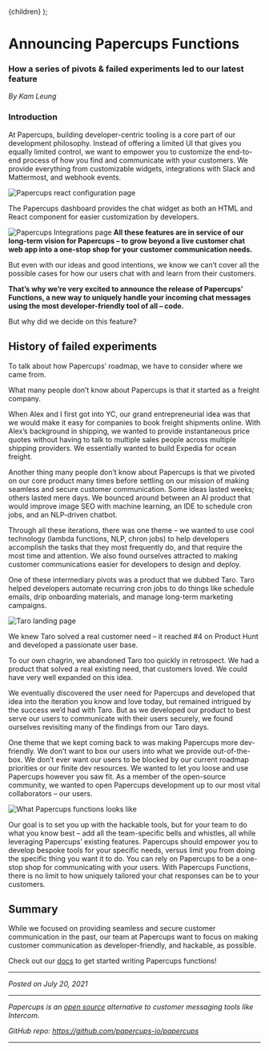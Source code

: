 
  <Layout title="Announcing Papercups Functions ">{children}</Layout>
);

# Announcing Papercups Functions

### How a series of pivots & failed experiments led to our latest feature

_By Kam Leung_

### Introduction

At Papercups, building developer-centric tooling is a core part of our development philosophy. Instead of offering a limited UI that gives you equally limited control, we want to empower you to customize the end-to-end process of how you find and communicate with your customers. We provide everything from customizable widgets, integrations with Slack and Mattermost, and webhook events.

<Box mb={3} textAlign="center">
  <Box mb={2}>
    <Image
      alt="Papercups react configuration page"
      src="../images/papercups-functions/image1.png"
    />
  </Box>
</Box>

The Papercups dashboard provides the chat widget as both an HTML and React component for easier customization by developers.

<Box mb={3} textAlign="center">
  <Box mb={2}>
    <Image
      alt="Papercups Integrations page"
      src="../images/papercups-functions/image4.png"
    />
  </Box>
</Box>

<strong>
  All these features are in service of our long-term vision for Papercups – to
  grow beyond a live customer chat web app into a one-stop shop for your
  customer communication needs.
</strong>

But even with our ideas and good intentions, we know we can’t cover all the possible
cases for how our users chat with and learn from their customers.

<strong>
  That’s why we’re very excited to announce the release of Papercups’ Functions,
  a new way to uniquely handle your incoming chat messages using the most
  developer-friendly tool of all – code.
</strong>

But why did we decide on this feature?

## History of failed experiments

To talk about how Papercups’ roadmap, we have to consider where we came from.

What many people don’t know about Papercups is that it started as a freight company.

When Alex and I first got into YC, our grand entrepreneurial idea was that we would make it easy for companies to book freight shipments online. With Alex’s background in shipping, we wanted to provide instantaneous price quotes without having to talk to multiple sales people across multiple shipping providers. We essentially wanted to build Expedia for ocean freight.

Another thing many people don’t know about Papercups is that we pivoted on our core product many times before settling on our mission of making seamless and secure customer communication. Some ideas lasted weeks; others lasted mere days. We bounced around between an AI product that would improve image SEO with machine learning, an IDE to schedule cron jobs, and an NLP-driven chatbot.

Through all these iterations, there was one theme – we wanted to use cool technology (lambda functions, NLP, chron jobs) to help developers accomplish the tasks that they most frequently do, and that require the most time and attention. We also found ourselves attracted to making customer communications easier for developers to design and deploy.

One of these intermediary pivots was a product that we dubbed Taro. Taro helped developers automate recurring cron jobs to do things like schedule emails, drip onboarding materials, and manage long-term marketing campaigns.

<Box mb={3} textAlign="center">
  <Box mb={2}>
    <Image
      alt="Taro landing page"
      src="../images/papercups-functions/image3.png"
    />
  </Box>
</Box>

We knew Taro solved a real customer need – it reached #4 on Product Hunt and developed a passionate user base.

To our own chagrin, we abandoned Taro too quickly in retrospect. We had a product that solved a real existing need, that customers loved. We could have very well expanded on this idea.

We eventually discovered the user need for Papercups and developed that idea into the iteration you know and love today, but remained intrigued by the success we’d had with Taro. But as we developed our product to best serve our users to communicate with their users securely, we found ourselves revisiting many of the findings from our Taro days.

One theme that we kept coming back to was making Papercups more dev-friendly. We don’t want to box our users into what we provide out-of-the-box. We don’t ever want our users to be blocked by our current roadmap priorities or our finite dev resources. We wanted to let you loose and use Papercups however you saw fit. As a member of the open-source community, we wanted to open Papercups development up to our most vital collaborators – our users.

<Box mb={3} textAlign="center">
  <Box mb={2}>
    <Image
      alt="What Papercups functions looks like"
      src="../images/papercups-functions/image2.png"
    />
  </Box>
</Box>

Our goal is to set you up with the hackable tools, but for your team to do what you know best – add all the team-specific bells and whistles, all while leveraging Papercups’ existing features. Papercups should empower you to develop bespoke tools for your specific needs, versus limit you from doing the specific thing you want it to do.
You can rely on Papercups to be a one-stop shop for communicating with your users. With Papercups Functions, there is no limit to how uniquely tailored your chat responses can be to your customers.

## Summary

While we focused on providing seamless and secure customer communication in the past, our team at Papercups want to focus on making customer communication as developer-friendly, and hackable, as possible.

Check out our [docs](https://docs.papercups.io/functions) to get started writing Papercups functions!

---

_Posted on July 20, 2021_

---

_Papercups is an [open source](https://github.com/papercups-io/papercups) alternative to customer messaging tools like Intercom._

_GitHub repo: https://github.com/papercups-io/papercups_

---
